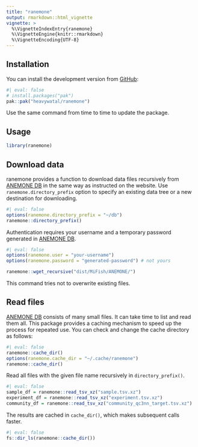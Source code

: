 ```yaml
---
title: "ranemone"
output: rmarkdown::html_vignette
vignette: >
  %\VignetteIndexEntry{ranemone}
  %\VignetteEngine{knitr::rmarkdown}
  %\VignetteEncoding{UTF-8}
---
```


[ANEMONE DB]: <https://db.anemone.bio/>


## Installation

You can install the development version from [GitHub](https://github.com/):
```r
#| eval: false
# install.packages("pak")
pak::pak("heavywatal/ranemone")
```
Use the same command from time to time to update the package.


## Usage

```r
library(ranemone)
```


## Download data

ranemone provides a function to download data files recursively from [ANEMONE DB] in the same way as instructed on the website.
Use `ranemone.directory_prefix` option to specify an existing data tree or a new destination for downloading.
```r
#| eval: false
options(ranemone.directory_prefix = "~/db")
ranemone::directory_prefix()
```

Authentication requires your username and a temporary password generated in [ANEMONE DB].
```r
#| eval: false
options(ranemone.user = "your-username")
options(ranemone.password = "generated-password") # not yours

ranemone::wget_recursive("dist/MiFish/ANEMONE/")
```
This command tries not to overwrite existing files.


## Read files

[ANEMONE DB] consists of many small files.
It can take time to list and read them all.
This package provides a caching mechanism to speed up the process for repeated use.
You can check and change the cache directory as follows:
```r
#| eval: false
ranemone::cache_dir()
options(ranemone.cache_dir = "~/.cache/ranemone")
ranemone::cache_dir()
```

Read all files with the given file name recursively in `directory_prefix()`.
```r
#| eval: false
sample_df = ranemone::read_tsv_xz("sample.tsv.xz")
experiment_df = ranemone::read_tsv_xz("experiment.tsv.xz")
community_df = ranemone::read_tsv_xz("community_qc3nn_target.tsv.xz")
```

The results are cached in `cache_dir()`, which makes subsequent calls faster.
```r
#| eval: false
fs::dir_ls(ranemone::cache_dir())
```
